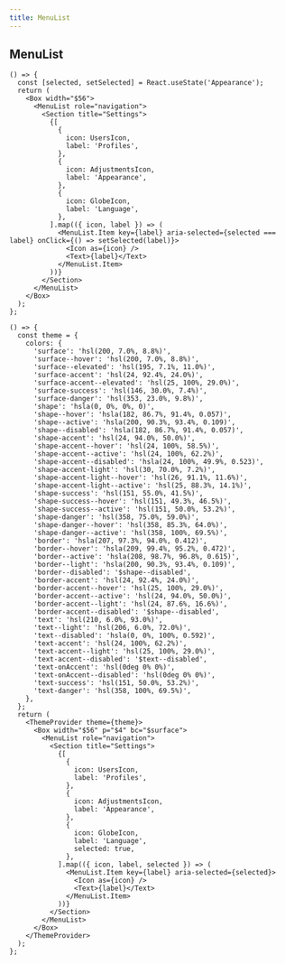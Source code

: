 ```yaml
---
title: MenuList
---
```


## MenuList

```tsx preview
() => {
  const [selected, setSelected] = React.useState('Appearance');
  return (
    <Box width="$56">
      <MenuList role="navigation">
        <Section title="Settings">
          {[
            {
              icon: UsersIcon,
              label: 'Profiles',
            },
            {
              icon: AdjustmentsIcon,
              label: 'Appearance',
            },
            {
              icon: GlobeIcon,
              label: 'Language',
            },
          ].map(({ icon, label }) => (
            <MenuList.Item key={label} aria-selected={selected === label} onClick={() => setSelected(label)}>
              <Icon as={icon} />
              <Text>{label}</Text>
            </MenuList.Item>
          ))}
        </Section>
      </MenuList>
    </Box>
  );
};
```

```tsx preview
() => {
  const theme = {
    colors: {
      'surface': 'hsl(200, 7.0%, 8.8%)',
      'surface--hover': 'hsl(200, 7.0%, 8.8%)',
      'surface--elevated': 'hsl(195, 7.1%, 11.0%)',
      'surface-accent': 'hsl(24, 92.4%, 24.0%)',
      'surface-accent--elevated': 'hsl(25, 100%, 29.0%)',
      'surface-success': 'hsl(146, 30.0%, 7.4%)',
      'surface-danger': 'hsl(353, 23.0%, 9.8%)',
      'shape': 'hsla(0, 0%, 0%, 0)',
      'shape--hover': 'hsla(182, 86.7%, 91.4%, 0.057)',
      'shape--active': 'hsla(200, 90.3%, 93.4%, 0.109)',
      'shape--disabled': 'hsla(182, 86.7%, 91.4%, 0.057)',
      'shape-accent': 'hsl(24, 94.0%, 50.0%)',
      'shape-accent--hover': 'hsl(24, 100%, 58.5%)',
      'shape-accent--active': 'hsl(24, 100%, 62.2%)',
      'shape-accent--disabled': 'hsla(24, 100%, 49.9%, 0.523)',
      'shape-accent-light': 'hsl(30, 70.0%, 7.2%)',
      'shape-accent-light--hover': 'hsl(26, 91.1%, 11.6%)',
      'shape-accent-light--active': 'hsl(25, 88.3%, 14.1%)',
      'shape-success': 'hsl(151, 55.0%, 41.5%)',
      'shape-success--hover': 'hsl(151, 49.3%, 46.5%)',
      'shape-success--active': 'hsl(151, 50.0%, 53.2%)',
      'shape-danger': 'hsl(358, 75.0%, 59.0%)',
      'shape-danger--hover': 'hsl(358, 85.3%, 64.0%)',
      'shape-danger--active': 'hsl(358, 100%, 69.5%)',
      'border': 'hsla(207, 97.3%, 94.0%, 0.412)',
      'border--hover': 'hsla(209, 99.4%, 95.2%, 0.472)',
      'border--active': 'hsla(208, 98.7%, 96.8%, 0.615)',
      'border--light': 'hsla(200, 90.3%, 93.4%, 0.109)',
      'border--disabled': '$shape--disabled',
      'border-accent': 'hsl(24, 92.4%, 24.0%)',
      'border-accent--hover': 'hsl(25, 100%, 29.0%)',
      'border-accent--active': 'hsl(24, 94.0%, 50.0%)',
      'border-accent--light': 'hsl(24, 87.6%, 16.6%)',
      'border-accent--disabled': '$shape--disabled',
      'text': 'hsl(210, 6.0%, 93.0%)',
      'text--light': 'hsl(206, 6.0%, 72.0%)',
      'text--disabled': 'hsla(0, 0%, 100%, 0.592)',
      'text-accent': 'hsl(24, 100%, 62.2%)',
      'text-accent--light': 'hsl(25, 100%, 29.0%)',
      'text-accent--disabled': '$text--disabled',
      'text-onAccent': 'hsl(0deg 0% 0%)',
      'text-onAccent--disabled': 'hsl(0deg 0% 0%)',
      'text-success': 'hsl(151, 50.0%, 53.2%)',
      'text-danger': 'hsl(358, 100%, 69.5%)',
    },
  };
  return (
    <ThemeProvider theme={theme}>
      <Box width="$56" p="$4" bc="$surface">
        <MenuList role="navigation">
          <Section title="Settings">
            {[
              {
                icon: UsersIcon,
                label: 'Profiles',
              },
              {
                icon: AdjustmentsIcon,
                label: 'Appearance',
              },
              {
                icon: GlobeIcon,
                label: 'Language',
                selected: true,
              },
            ].map(({ icon, label, selected }) => (
              <MenuList.Item key={label} aria-selected={selected}>
                <Icon as={icon} />
                <Text>{label}</Text>
              </MenuList.Item>
            ))}
          </Section>
        </MenuList>
      </Box>
    </ThemeProvider>
  );
};
```

